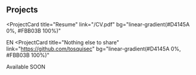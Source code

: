 ## Projects

<ProjectCard
  title="Resume"
  link="/CV.pdf"
  bg="linear-gradient(#D4145A 0%, #FBB03B 100%)"
>
EN
</ProjectCard>
<ProjectCard
  title="Nothing else to share"
  link="https://github.com/tosquisec"
  bg="linear-gradient(#D4145A 0%, #FBB03B 100%)"
>
  Available SOON
</ProjectCard>
